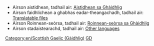 
{{en/Bilingual box| Gd
| Seallaidh an duilleag seo na '''faidhlichean (dealbhan) sa Ghàidhlig''' dhut a tha ri am faighinn san uici aig OpenTTD.
| ''This page provides an index for a wide range of '''files (images) in Scottish Gaelic''' in OpenTTD Wiki.''}}

*Airson aistidhean, tadhail air: [[:Category:gd/Aistidhean sa Ghàidhlig|Aistidhean sa Ghàidhlig]]
*Airson faidhlichean a ghabhas eadar-theangachadh, tadhail air: [[:Category:en/Translatable files|Translatable files]]
*Airson Roinnean-seòrsa, tadhail air: [[:Category:gd/Roinnean-seòrsa|Roinnean-seòrsa sa Ghàidhlig]]
*Airson stadaistearachd, tadhail air: [[:Category:en/Other languages|Other languages]]

[[Category:en/Scottish Gaelic (Gàidhlig)]][[Category:en/Files in other languages|GD]]